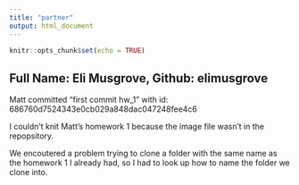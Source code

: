 ```yaml
---
title: "partner"
output: html_document
---
```


```r
knitr::opts_chunk$set(echo = TRUE)
```

## Full Name: Eli Musgrove, Github: elimusgrove

Matt committed "first commit hw_1" with id: 686760d7524343e0cb029a848dac047248fee4c6

I couldn't knit Matt's homework 1 because the image file wasn't in the repopsitory.

We encoutered a problem trying to clone a folder with the same name as the homework 1 I already had, so I had to look up how to name the folder we clone into.